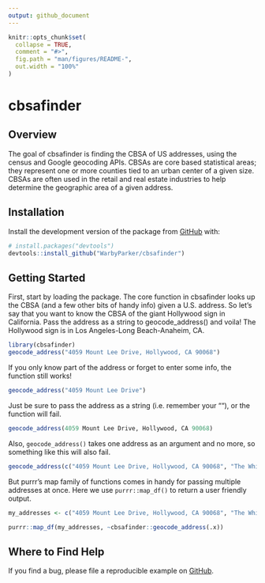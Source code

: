 ```yaml
---
output: github_document
---
```


<!-- README.md is generated from README.Rmd. Please edit that file -->

```r
knitr::opts_chunk$set(
  collapse = TRUE,
  comment = "#>",
  fig.path = "man/figures/README-",
  out.width = "100%"
)
```

# cbsafinder

## Overview

The goal of cbsafinder is finding the CBSA of US addresses, using the census and Google geocoding APIs. CBSAs are core based statistical areas; they represent one or more counties tied to an urban center of a given size. CBSAs are often used in the retail and real estate industries to help determine the geographic area of a given address. 

## Installation

Install the development version of the package from [GitHub](https://github.com/) with:

```r
# install.packages("devtools")
devtools::install_github("WarbyParker/cbsafinder")
```

## Getting Started

First, start by loading the package. The core function in cbsafinder looks up the CBSA (and a few other bits of handy info) given a U.S. address. So let's say that you want to know the CBSA of the giant Hollywood sign in California. Pass the address as a string to geocode_address() and voila! The Hollywood sign is in Los Angeles-Long Beach-Anaheim, CA.  

```r
library(cbsafinder)
geocode_address("4059 Mount Lee Drive, Hollywood, CA 90068")
```

If you only know part of the address or forget to enter some info, the function still works! 

```r
geocode_address("4059 Mount Lee Drive")
```

Just be sure to pass the address as a string (i.e. remember your ""), or the function will fail.  

```r
geocode_address(4059 Mount Lee Drive, Hollywood, CA 90068)
```

Also, ``geocode_address()`` takes one address as an argument and no more, so something like this will also fail.  

```r
geocode_address(c("4059 Mount Lee Drive, Hollywood, CA 90068", "The White House, 1600 Pennsylvania Avenue NW, Washington, DC 20500"))
```

But purrr's map family of functions comes in handy for passing multiple addresses at once. Here we use ``purrr::map_df()`` to return a user friendly output. 

```r
my_addresses <- c("4059 Mount Lee Drive, Hollywood, CA 90068", "The White House, 1600 Pennsylvania Avenue NW, Washington, DC 20500")

purrr::map_df(my_addresses, ~cbsafinder::geocode_address(.x))
```


## Where to Find Help

If you find a bug, please file a reproducible example on [GitHub](https://github.com/WarbyParker/cbsafinder/issues).
